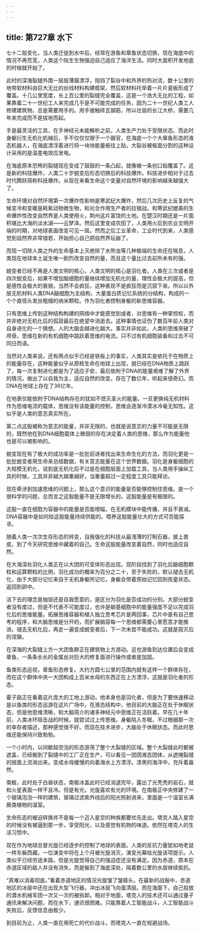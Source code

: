 ```yaml
---
---
---
```

title: 第727章 水下
---



七十二般变化，当人类迁徙到水中后，经常在游鱼和章鱼状态切换，现在海底中的情况不再荒芜，人类这个陆生生物强迫自己适应了海洋生活。同时大面积开发地底的时候就开始了。

此时的深海裂缝外围一层层薄膜漂浮，阻挡了裂谷中和外界的热对流，数十公里的地带软材料由巨大无比的丝线材料构建框架，然后软材料托举着一片片瓷板形成了覆盖。十几公里宽度，长上百公里的裂缝完全覆盖，这是一个浩大无比的工程，如果靠着二十一世纪工人来完成几乎是不可能完成的任务，因为二十一世纪人类工人修建建筑物，总是需要用手的。用手接触砖瓦钢筋，所以壮丽的长江大桥，需要几年来完成而不是拔地而起。

手是最灵活的工具，在手神经元未能解析之前，人类生产力处于受限状态。而此时身躯衍生无机化机械后，手不仅仅仅限于一个器官，在海底一个个大章鱼形态的液态机器人，在海底漂浮着进行将一块块能量板往上贴，大裂谷被板面分割的这种设计采用的是温差电效应发电。

在海底原本恐怖的裂缝现在变成了鼓鼓的一条凸起，就像被一条创口贴覆盖了。这是新的科技爆炸，人类二十岁蜕变后形态切换后的科技爆炸。科技进步相对于过去时代腾跃简称科技爆炸。从现在来看生命这个变量对自然环境的影响越来越强大了。

生命环境对自然环境第一次爆炸性影响是寒武纪大爆炸，然后几次历史上反复的气候变冷和变暖是耗氧动物微生物，和光合作用生产者的拉锯战。和寒武纪媲美的生命爆炸性改变自然界是人类使用火，荆州这片富饶的土地。在楚汉时期还是一片面积堪比大海的淡水湖——云梦泽。然后这里变成农田了，人类用火后到农业文明开端的时期，对地球表面改变可见一斑。然而之后工业革命，工业时代到来，人类感觉到自然界非常错若，开始担心自己把自然界玩崩了。

而现一切除人类之外的生命基本上灭绝除了水熊虫等几种极端的生命还在喘息，人类现在地球本土诞生唯一剧烈改变自然的量，而且这个量比过去前所未有的强。

蜕变者已经不再是人类文明的核心，人类文明的核心是羽化者。人类在三次或者是四次蜕变后，如果不增加脑细胞的量继续增加无机化的量，理性会极大的提高，但是感性会极大的衰弱，当然不会疯狂，这种表现不是疯狂而是沉寂下来。所以以外层无机材料人类DNA脑细胞为主结构，大量蛋白质记忆系统的分结构，构成的一个个直径头发丝粗细的纳米颗粒。作为羽化者控制身躯的新思维容器。

只有思维上传到这种结构构建的网络中才能感觉到或者，对思维有一种掌控权，而并非绝对无机化后的孤寂最后在绝望中消逝去。这种事情也证伪了数百年前人类对自身进化的一个猜想。人的大脑会越进化越大。事实并非如此，人类的思维突破了颅骨。思维在新的有机细胞中跳跃着思维的电流。只不过有机细胞装备和过去不可同日而语。

当然对人类来说，还有两点似乎已经是铁板上的事实，人类其实是依托于在物质上的能量存在，这种能量似乎从原核生命在地球上出现，就已经在DNA物质上跳跃了，每一次复制进化都是为了适应子安，最后依附于DNA的能量艰难了解了外界的情况，做出了以自我为主，适应自然的改变。存在了数亿年，听起来很奇幻。而DNA在地球上存在了36亿年。

在地表仅能依附于DNA结构存在的犹如不熄灭圣火的能量。一旦更换纯无机材料作为思维电流的载体，思维没有该能量的控制，思维会逐渐冷漠冰冷毫无知性。这似乎是人类的意志真实所在。

第二点这股被称为意志的能量，并非无限的，也就是说意志的力量不可能是无限的，既然他在到DNA细胞载体上微弱的存在决定着人类的思维，那么作为能量他也是可以被影响的。

蜕变现在有了极大的成功率是一批批前进者找出来生命生化的方法，而羽化更是一批批蜕变者用生命来总结数据，有关意志能量在这个世界数据。羽化是身躯细胞的大规模无机化，说到底无机化后不过是在细胞层面上加载工具，当人类用手操纵工具的时候，工具并非越大越重越好，当重量超过一定程度工具只能拜访。

现在牵涉到加速思维的问题上，那么这个意识的能量是否能够控制住思维。是一个很科学的问题，总而言之这股能量不是无限增长的。这股能量是有极限的。

这股一直在细胞为容器中的能量是否能增幅，在无机模块中能传播，并且不衰减。DNA容器中是如何给这股能量持续供能的。喂养这股能量壮大的方式可否能探寻。

随着人类一次次生存形态的转变，自我强化的科技从最浅薄的打制石器，披上兽皮。到了今天研究思维中藏着的自己。生命这股能量改变着自然，同时也适应自然。

在大海深处羽化人类正在以大团的可变体形态出现。现阶段找到了羽化后脑细胞颗粒和运算颗粒的比例，羽化成功的概率为百分之二十，至于失败的，默认褪去无机化，由于大部分记忆来自于无机身躯所记忆，身躯会带着原始记忆回到孩童状态。返回到卵中。

活下去的理念是枷锁还是自我愿意的，是区分为羽化是否成功的分别。大部分蜕变者没有度过，但是不代表不可能度过，也许是碳基细胞中的能量强度不足以完成羽化后的思维能量。拓展思维容器和植入独立思考芯片是两回事，芯片中是有自己思考的程序，和大脑思维是分开的，而扩展脑容每一个思维都需要心里愿意才能推进。褪去无机化后，再走一遍变成蜕变者后，下一次未尝不能成功。这就是寂灭后的涅槃。

在深海的大裂缝上方一大团鱼群正在建筑物上方游动。这也游鱼到达位置后会变成章鱼，一条条长长的金属丝对巨大的修复面进行操作或者是加固。

鱼类形态巡视，章鱼形态修复。大约方圆七公里的范围内就有这样一个群体存在，而在这个群体中央一大团构成上百米水母的东西正在上方漂浮，这就是羽化者的形态。

霍子路正在看着这片庞大的工地上游动，他本身也是羽化者，但是为了要快速移动是以鱼类的形态巡游在这片广场中。在液态结构中，他目前的大脑正在处于休眠状态，但是他思维清晰，和大脑简介的诸多神经元中思维正在活跃着。早在几十年前，人类冰环阻击战的时候，就尝试过上传思维。身躯陷入冬眠，不过根据那一次的幸存者描述，那种感觉很不好。而现在技术进步，大脑处于休眠状态。而此时思维还能保持兴致勃勃。

一个小时内，以间歇超空泡的形态游荡了整个大裂缝的区域。整个大裂缝此时都被遮盖，已经搬到了裂缝中的工厂正在生产，可以看见一团团液态团体，从遮掩裂缝的层面上流淌出来。变成水母缓慢的向着海水上方漂浮。漆黑的海洋中，充斥着盎然。

南极，此时处于白昼状态，南极冰盖此时已经消退完毕，露出了光秃秃的岩石，就和火星表面一样干且冷。但是有光，光旋喜欢有光的环境。在南极正中央修建了一个玻璃泡泡一样的建筑，玻璃过滤紫外线后的阳光照射进来，里面是一个温室长满蕨类植物的温室。

生命形态的被迫转换并不是每一个迈入星空的种族都要优先走出。塔克人踏入星空的时候没有被逼到那一步。享受阳光，以及感觉有机物的味道。依然在塔克人的生活习惯中。

现在作为地球总督光旋已经逐步的控制了地球的表面。人类的反抗力量犹如地老鼠一样东躲西藏。一位演变中将在上个月被光旋消灭，演变光幕给光旋该项提示。人类似乎已经穷途末路。但是光旋觉得自己的强迫症还没有满足。因为赤道，原本在赤道区域的敌人并没有消失，而是躲到了海底深处，隔着数公里的水层继续抵抗。

“真难以消毒彻底。”看着赤道地区的情况光旋皱了皱眉头。在最新的战报中，赤道地区的冰层中还在出现大型飞行器，冲出冰层飞向蛋清层。而在海面下，自己投放的潜水机械军团一次又一次的被拆卸。相对于地面，塔克人的技术还可以通过量子通讯来解决问题，而在水下，通讯很困难。只能靠着人工智能战斗，人工智能战斗失败后，反馈信息由极少。

到目前为止，人类一直在用死亡的代价战斗，而塔克人一直在规避战场。